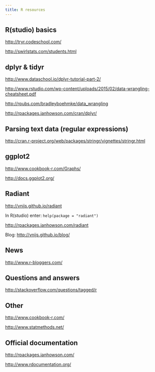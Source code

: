```yaml
---
title: R resources
---
```


## R(studio) basics

<http://tryr.codeschool.com/>

<http://swirlstats.com/students.html>

## dplyr & tidyr

<http://www.dataschool.io/dplyr-tutorial-part-2/>

<http://www.rstudio.com/wp-content/uploads/2015/02/data-wrangling-cheatsheet.pdf>

<http://rpubs.com/bradleyboehmke/data_wrangling>

<http://rpackages.ianhowson.com/cran/dplyr/>

## Parsing text data (regular expressions)

<http://cran.r-project.org/web/packages/stringr/vignettes/stringr.html>

## ggplot2

<http://www.cookbook-r.com/Graphs/>

<http://docs.ggplot2.org/>

## Radiant

<http://vnijs.github.io/radiant>

In R(studio) enter: `help(package = "radiant")`

<http://rpackages.ianhowson.com/radiant>

Blog: <http://vnijs.github.io/blog/>

## News

<http://www.r-bloggers.com/>

## Questions and answers

<http://stackoverflow.com/questions/tagged/r>

## Other

<http://www.cookbook-r.com/>

<http://www.statmethods.net/>

## Official documentation

<http://rpackages.ianhowson.com/>

<http://www.rdocumentation.org/>

